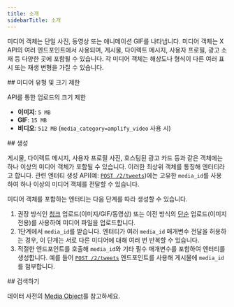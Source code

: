 ```yaml
---
title: 소개
sidebarTitle: 소개
---
```


미디어 객체는 단일 사진, 동영상 또는 애니메이션 GIF를 나타냅니다. 미디어 객체는 X API의 여러 엔드포인트에서 사용되며, 게시물, 다이렉트 메시지, 사용자 프로필, 광고 소재 등 다양한 곳에 포함될 수 있습니다. 각 미디어 객체는 해상도나 형식이 다른 여러 표시 또는 재생 변형을 가질 수 있습니다.

<div id="media-types-size-restrictions">
  ## 미디어 유형 및 크기 제한
</div>

API를 통한 업로드의 크기 제한

- **이미지**: `5 MB`
- **GIF**: `15 MB`
- **비디오**: `512 MB` (`media_category=amplify_video` 사용 시)

<div id="creation">
  ## 생성
</div>

게시물, 다이렉트 메시지, 사용자 프로필 사진, 호스팅된 광고 카드 등과 같은 객체에는 하나 이상의 미디어 객체가 포함될 수 있습니다. 이러한 최상위 객체를 통칭해 엔터티라고 합니다. 관련 엔터티 생성 API(예: [`POST /2/tweets`](/ko/x-api/posts/creation-of-a-post))에는 고유한 `media_id`를 사용하여 하나 이상의 미디어 객체를 전달할 수 있습니다.

미디어 객체를 포함하는 엔터티는 다음 단계를 따라 생성할 수 있습니다.

1. 권장 방식인 [청크](/ko/x-api-/media/quickstart/media-upload-chunked) 업로드(이미지/GIF/동영상) 또는 이전 방식의 [단순](/ko/x-api/media-upload/media-upload) 업로드(이미지 전용)를 사용하여 미디어 파일을 업로드합니다.
2. 1단계에서 `media_id`를 받습니다. 엔터티가 여러 `media_id` 매개변수 전달을 허용하는 경우, 이 단계는 서로 다른 미디어에 대해 여러 번 반복할 수 있습니다.
3. 적절한 엔드포인트를 호출해 `media_id`와 기타 필수 매개변수를 포함하여 엔터티를 생성합니다. 예를 들어 [`POST /2/tweets`](/ko/x-api/posts/creation-of-a-post) 엔드포인트를 사용해 게시물에 `media_id`를 첨부합니다.

<div id="retrieving">
  ## 검색하기
</div>

데이터 사전의 [Media Object](/ko/x-api/fundamentals/data-dictionary#media)를 참고하세요.